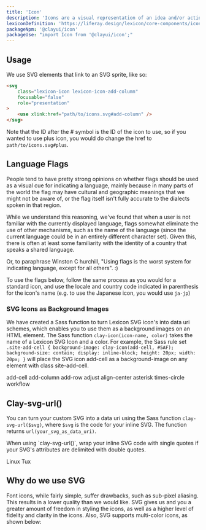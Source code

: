```yaml
---
title: 'Icon'
description: 'Icons are a visual representation of an idea and/or action.'
lexiconDefinition: 'https://liferay.design/lexicon/core-components/icons/'
packageNpm: '@clayui/icon'
packageUse: "import Icon from '@clayui/icon';"
---
```


## Usage

We use SVG elements that link to an SVG sprite, like so:

```html
<svg
	class="lexicon-icon lexicon-icon-add-column"
	focusable="false"
	role="presentation"
>
	<use xlink:href="path/to/icons.svg#add-column" />
</svg>
```

Note that the ID after the # symbol is the ID of the icon to use, so if you wanted to use plus icon, you would do change the href to `path/to/icons.svg#plus`.

## Language Flags

People tend to have pretty strong opinions on whether flags should be used as a visual cue for indicating a language, mainly because in many parts of the world the flag may have cultural and geographic meanings that we might not be aware of, or the flag itself isn't fully accurate to the dialects spoken in that region.

While we understand this reasoning, we've found that when a user is not familiar with the currently displayed language, flags somewhat eliminate the use of other mechanisms, such as the name of the language (since the current language could be in an entirely different character set). Given this, there is often at least some familiarity with the identity of a country that speaks a shared language.

Or, to paraphrase Winston C hurchill, "Using flags is the worst system for indicating language, except for all others". :)

To use the flags below, follow the same process as you would for a standard icon, and use the locale and country code indicated in parenthesis for the icon's name (e.g. to use the Japanese icon, you would use `ja-jp`)

### SVG Icons as Background Images

We have created a Sass function to turn Lexicon SVG icon's into data uri schemes, which enables you to use them as a background images on an HTML element. The Sass function `clay-icon(icon-name, color)` takes the name of a Lexicon SVG Icon and a color. For example, the Sass rule set `.site-add-cell { background-image: clay-icon(add-cell, #5AF); background-size: contain; display: inline-block; height: 20px; width: 20px; }` will place the SVG icon add-cell as a background-image on any element with class site-add-cell.

<span className="clay-site-add-cell clay-site-svg-bg">add-cell</span>
<span className="clay-site-add-column clay-site-svg-bg">add-column</span>
<span className="clay-site-add-row clay-site-svg-bg">add-row</span>
<span className="clay-site-adjust clay-site-svg-bg">adjust</span>
<span className="clay-site-align-center clay-site-svg-bg">align-center</span>
<span className="clay-site-asterisk clay-site-svg-bg">asterisk</span>
<span className="clay-site-svg-bg clay-site-times-circle">times-circle</span>
<span className="clay-site-svg-bg clay-site-workflow">workflow</span>

## Clay-svg-url()

You can turn your custom SVG into a data uri using the Sass function `clay-svg-url($svg)`, where `$svg` is the code for your inline SVG. The function returns `url(your_svg_as_data_uri)`.

<div className="alert alert-info">
	When using `clay-svg-url()`, wrap your inline SVG code with single quotes if
	your SVG's attributes are delimited with double quotes.
</div>

<span className="clay-site-linux-tux clay-site-svg-bg">Linux Tux</span>

## Why do we use SVG

Font icons, while fairly simple, suffer drawbacks, such as sub-pixel
aliasing. This results in a lower quality than we would like. SVG gives us
and you a greater amount of freedom in styling the icons, as well as a
higher level of fidelity and clarity in the icons. Also, SVG supports
multi-color icons, as shown below:

<div className="lexicon-icon-examples">
	<svg className="lexicon-icon lexicon-icon-asterisk">
		<use href="/images/icons/icons.svg#asterisk" />
	</svg>
	<svg className="lexicon-icon lexicon-icon-logout">
		<use href="/images/icons/icons.svg#logout" />
	</svg>
	<svg className="lexicon-icon lexicon-icon-exclamation-full">
		<use href="/images/icons/icons.svg#exclamation-full" />
	</svg>
</div>
